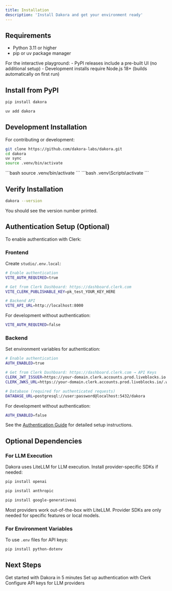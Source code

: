 ```yaml
---
title: Installation
description: 'Install Dakora and get your environment ready'
---
```


## Requirements

- Python 3.11 or higher
- pip or uv package manager

<Info>
  For the interactive playground:
  - PyPI releases include a pre-built UI (no additional setup)
  - Development installs require Node.js 18+ (builds automatically on first run)
</Info>

## Install from PyPI

<CodeGroup>

```bash pip
pip install dakora
```

```bash uv
uv add dakora
```

</CodeGroup>

## Development Installation

For contributing or development:

```bash
git clone https://github.com/dakora-labs/dakora.git
cd dakora
uv sync
source .venv/bin/activate
```

<Tabs>
  <Tab title="macOS/Linux">
    ```bash
    source .venv/bin/activate
    ```
  </Tab>
  <Tab title="Windows">
    ```bash
    .venv\Scripts\activate
    ```
  </Tab>
</Tabs>

## Verify Installation

```bash
dakora --version
```

You should see the version number printed.

## Authentication Setup (Optional)

To enable authentication with Clerk:

### Frontend

Create `studio/.env.local`:

```bash
# Enable authentication
VITE_AUTH_REQUIRED=true

# Get from Clerk Dashboard: https://dashboard.clerk.com
VITE_CLERK_PUBLISHABLE_KEY=pk_test_YOUR_KEY_HERE

# Backend API
VITE_API_URL=http://localhost:8000
```

For development without authentication:

```bash
VITE_AUTH_REQUIRED=false
```

### Backend

Set environment variables for authentication:

```bash
# Enable authentication
AUTH_ENABLED=true

# Get from Clerk Dashboard: https://dashboard.clerk.com → API Keys
CLERK_JWT_ISSUER=https://your-domain.clerk.accounts.prod.liveblocks.io
CLERK_JWKS_URL=https://your-domain.clerk.accounts.prod.liveblocks.io/.well-known/jwks.json

# Database (required for authenticated requests)
DATABASE_URL=postgresql://user:password@localhost:5432/dakora
```

For development without authentication:

```bash
AUTH_ENABLED=false
```

See the [Authentication Guide](/guides/authentication) for detailed setup instructions.

## Optional Dependencies

### For LLM Execution

Dakora uses LiteLLM for LLM execution. Install provider-specific SDKs if needed:

<CodeGroup>

```bash OpenAI
pip install openai
```

```bash Anthropic
pip install anthropic
```

```bash Google
pip install google-generativeai
```

</CodeGroup>

<Note>
  Most providers work out-of-the-box with LiteLLM. Provider SDKs are only needed for specific features or local models.
</Note>

### For Environment Variables

To use `.env` files for API keys:

```bash
pip install python-dotenv
```

## Next Steps

<CardGroup cols={2}>
  <Card
    title="Quick Start"
    icon="rocket"
    href="/quickstart"
  >
    Get started with Dakora in 5 minutes
  </Card>
  <Card
    title="Authentication"
    icon="shield"
    href="/guides/authentication"
  >
    Set up authentication with Clerk
  </Card>
  <Card
    title="API Keys Setup"
    icon="key"
    href="/guides/api-keys"
  >
    Configure API keys for LLM providers
  </Card>
</CardGroup>
